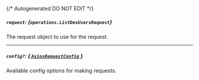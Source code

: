 {/* Autogenerated DO NOT EDIT  */}

##### `request`: *{`operations.ListDevUsersRequest`}*
The request object to use for the request.
<Collapsible openLabel={Labels.showProperties} closeLabel={Labels.hideProperties}>
    <ListDevUsersRequest/>
</Collapsible>

---
##### `config?`: [*{ `AxiosRequestConfig` }*](https://axios-http.com/docs/req_config)
Available config options for making requests.


